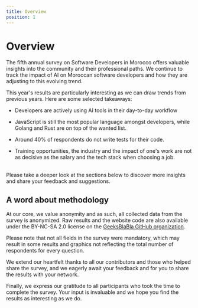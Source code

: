 ```yaml
---
title: Overview
position: 1
---
```


# Overview

The fifth annual survey on Software Developers in Morocco offers valuable insights into the community and their professional paths. We continue to track the impact of AI on Moroccan software developers and how they are adjusting to this evolving trend.

This year's results are particularly interesting as we can draw trends from previous years. Here are some selected takeaways:

- Developers are actively using AI tools in their day-to-day workflow

- JavaScript is still the most popular language amongst developers, while Golang and Rust are on top of the wanted list.

- Around 40% of respondents do not write tests for their code.

- Training opportunities, the industry and the impact of one's work are not as decisive as the salary and the tech stack when choosing a job.

<br />
Please take a deeper look at the sections below to discover more insights and
share your feedback and suggestions.

## A word about methodology

At our core, we value anonymity and as such, all collected data from the survey is anonymized. Raw results and the website code are also available under the BY-NC-SA 2.0 license on the [GeeksBlaBla GitHub organization](https://github.com/geeksblabla/stateofdev.ma).

Please note that not all fields in the survey were mandatory, which may result in some results and graphics not reflecting the total number of respondents for every question.

We extend our heartfelt thanks to all our contributors and those who helped share the survey, and we eagerly await your feedback and for you to share the results with your network.

Finally, we express our gratitude to all participants who took the time to complete the survey. Your input is invaluable and we hope you find the results as interesting as we do.

<br />
<br />
